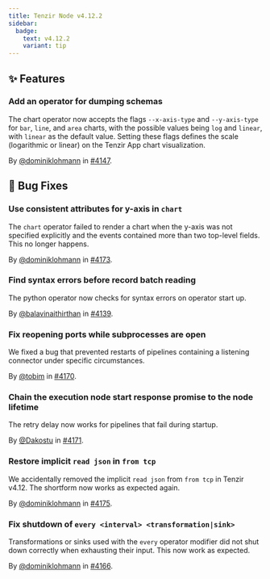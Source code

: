 ```yaml
---
title: Tenzir Node v4.12.2
sidebar:
  badge:
    text: v4.12.2
    variant: tip
---
```


## ✨ Features

### Add an operator for dumping schemas

The chart operator now accepts the flags `--x-axis-type` and `--y-axis-type`
for `bar`, `line`, and `area` charts, with the possible values being `log` and
`linear`, with `linear` as the default value. Setting these flags defines the
scale (logarithmic or linear) on the Tenzir App chart visualization.

By [@dominiklohmann](https://github.com/dominiklohmann) in [#4147](https://github.com/tenzir/tenzir/pull/4147).

## 🐛 Bug Fixes

### Use consistent attributes for y-axis in `chart`

The `chart` operator failed to render a chart when the y-axis was not specified
explicitly and the events contained more than two top-level fields. This no
longer happens.

By [@dominiklohmann](https://github.com/dominiklohmann) in [#4173](https://github.com/tenzir/tenzir/pull/4173).

### Find syntax errors before record batch reading

The python operator now checks for syntax errors on operator start up.

By [@balavinaithirthan](https://github.com/balavinaithirthan) in [#4139](https://github.com/tenzir/tenzir/pull/4139).

### Fix reopening ports while subprocesses are open

We fixed a bug that prevented restarts of pipelines containing a listening
connector under specific circumstances.

By [@tobim](https://github.com/tobim) in [#4170](https://github.com/tenzir/tenzir/pull/4170).

### Chain the execution node start response promise to the node lifetime

The retry delay now works for pipelines that fail during startup.

By [@Dakostu](https://github.com/Dakostu) in [#4171](https://github.com/tenzir/tenzir/pull/4171).

### Restore implicit `read json` in `from tcp`

We accidentally removed the implicit `read json` from `from tcp` in Tenzir
v4.12. The shortform now works as expected again.

By [@dominiklohmann](https://github.com/dominiklohmann) in [#4175](https://github.com/tenzir/tenzir/pull/4175).

### Fix shutdown of `every <interval> <transformation|sink>`

Transformations or sinks used with the `every` operator modifier did not shut
down correctly when exhausting their input. This now work as expected.

By [@dominiklohmann](https://github.com/dominiklohmann) in [#4166](https://github.com/tenzir/tenzir/pull/4166).
